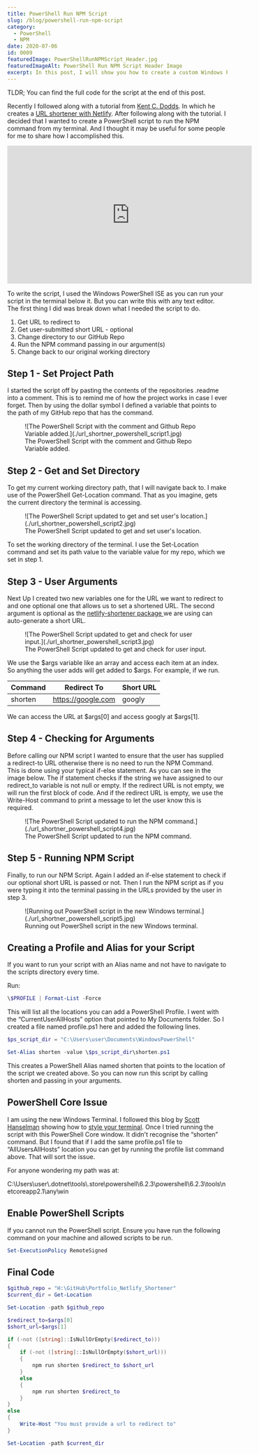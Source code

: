 ```yaml
---
title: PowerShell Run NPM Script
slug: /blog/powershell-run-npm-script
category:
  - PowerShell
  - NPM
date: 2020-07-06
id: 0009
featuredImage: PowerShellRunNPMScript_Header.jpg
featuredImageAlt: PowerShell Run NPM Script Header Image
excerpt: In this post, I will show you how to create a custom Windows PowerShell command using a PowerShell script.
---
```


TLDR; You can find the full code for the script at the end of this post.

Recently I followed along with a tutorial from <a href='https://twitter.com/kentcdodds'>Kent C. Dodds</a>. In which he creates a <a href='https://www.youtube.com/watch?v=HL6paXyx6hM'>URL shortener with Netlify</a>. After following along with the tutorial. I decided that I wanted to create a PowerShell script to run the NPM command from my terminal. And I thought it may be useful for some people for me to share how I accomplished this.

<iframe
  width="560"
  height="315"
  src="https://www.youtube.com/embed/0huv3WbNO_s"
  frameborder="0"
  allow="accelerometer; autoplay; encrypted-media; gyroscope; picture-in-picture"
  allowfullscreen
></iframe>

To write the script, I used the Windows PowerShell ISE as you can run your script in the terminal below it. But you can write this with any text editor. The first thing I did was break down what I needed the script to do.

1. Get URL to redirect to
2. Get user-submitted short URL - optional
3. Change directory to our GitHub Repo
4. Run the NPM command passing in our argument(s)
5. Change back to our original working directory

## Step 1 - Set Project Path

I started the script off by pasting the contents of the repositories .readme into a comment. This is to remind me of how the project works in case I ever forget. Then by using the dollar symbol I defined a variable that points to the path of my GitHub repo that has the command.

<figure>
  ![The PowerShell Script with the comment and Github Repo Variable
  added.](./url_shortner_powershell_script1.jpg)
  <figcaption>
    The PowerShell Script with the comment and Github Repo Variable added.
  </figcaption>
</figure>

## Step 2 - Get and Set Directory

To get my current working directory path, that I will navigate back to. I make use of the PowerShell Get-Location command. That as you imagine, gets the current directory the terminal is accessing.

<figure>
  ![The PowerShell Script updated to get and set user's
  location.](./url_shortner_powershell_script2.jpg)
  <figcaption>
    The PowerShell Script updated to get and set user's location.
  </figcaption>
</figure>

To set the working directory of the terminal. I use the Set-Location command and set its path value to the variable value for my repo, which we set in step 1.

## Step 3 - User Arguments

Next Up I created two new variables one for the URL we want to redirect to and one optional one that allows us to set a shortened URL. The second argument is optional as the <a href='https://www.npmjs.com/package/netlify-shortener'> netlify-shortener package </a> we are using can auto-generate a short URL.

<figure>
  ![The PowerShell Script updated to get and check for user
  input.](./url_shortner_powershell_script3.jpg)
  <figcaption>
    The PowerShell Script updated to get and check for user input.
  </figcaption>
</figure>

We use the $args variable like an array and access each item at an index. So anything the user adds will get added to $args. For example, if we run.

| Command | Redirect To        | Short URL |
| ------- | ------------------ | --------- |
| shorten | https://google.com | googly    |

We can access the URL at $args[0] and access googly at $args[1].

## Step 4 - Checking for Arguments

Before calling our NPM script I wanted to ensure that the user has supplied a redirect-to URL otherwise there is no need to run the NPM Command. This is done using your typical if-else statement. As you can see in the image below. The if statement checks if the string we have assigned to our redirect_to variable is not null or empty. If the redirect URL is not empty, we will run the first block of code. And if the redirect URL is empty, we use the Write-Host command to print a message to let the user know this is required.

<figure>
  ![The PowerShell Script updated to run the NPM
  command.](./url_shortner_powershell_script4.jpg)
  <figcaption>The PowerShell Script updated to run the NPM command.</figcaption>
</figure>

## Step 5 - Running NPM Script

Finally, to run our NPM Script. Again I added an if-else statement to check if our optional short URL is passed or not. Then I run the NPM script as if you were typing it into the terminal passing in the URLs provided by the user in step 3.

<figure>
  ![Running out PowerShell script in the new Windows
  terminal.](./url_shortner_powershell_script5.jpg)
  <figcaption>
    Running out PowerShell script in the new Windows terminal.
  </figcaption>
</figure>

## Creating a Profile and Alias for your Script

If you want to run your script with an Alias name and not have to navigate to the scripts directory every time.

Run:

```powershell
\$PROFILE | Format-List -Force
```

This will list all the locations you can add a PowerShell Profile. I went with the “CurrentUserAllHosts” option that pointed to My Documents folder. So I created a file named profile.ps1 here and added the following lines.

```powershell
$ps_script_dir = "C:\Users\user\Documents\WindowsPowerShell"

Set-Alias shorten -value \$ps_script_dir\shorten.ps1
```

This creates a PowerShell Alias named shorten that points to the location of the script we created above. So you can now run this script by calling shorten and passing in your arguments.

## PowerShell Core Issue

I am using the new Windows Terminal. I followed this blog by <a href='https://twitter.com/shanselman'>Scott Hanselman</a> showing how to <a href='https://www.hanselman.com/blog/HowToMakeAPrettyPromptInWindowsTerminalWithPowerlineNerdFontsCascadiaCodeWSLAndOhmyposh.aspx'>style your terminal</a>. Once I tried running the script with this PowerShell Core window. It didn't recognise the “shorten” command. But I found that if I add the same profile.ps1 file to “AllUsersAllHosts” location you can get by running the profile list command above. That will sort the issue.

For anyone wondering my path was at:

C:\Users\user\\.dotnet\tools\\.store\powershell\6.2.3\powershell\6.2.3\tools\netcoreapp2.1\any\win

## Enable PowerShell Scripts

If you cannot run the PowerShell script. Ensure you have run the following
command on your machine and allowed scripts to be run.

```powershell
Set-ExecutionPolicy RemoteSigned
```

## Final Code

```powershell
$github_repo = "H:\GitHub\Portfolio_Netlify_Shortener"
$current_dir = Get-Location

Set-Location -path $github_repo

$redirect_to=$args[0]
$short_url=$args[1]

if (-not ([string]::IsNullOrEmpty($redirect_to)))
{
    if (-not ([string]::IsNullOrEmpty($short_url)))
    {
        npm run shorten $redirect_to $short_url
    }
    else
    {
        npm run shorten $redirect_to
    }
}
else
{
    Write-Host "You must provide a url to redirect to"
}

Set-Location -path $current_dir
```
